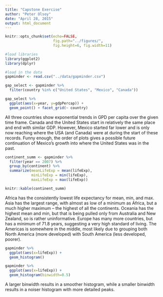 ```yaml
---
title: "Capstone Exercise"
author: "Peter Olsoy"
date: "April 28, 2015"
output: html_document
---
```



```r
knitr::opts_chunk$set(echo=FALSE,
                      fig.path="../figures/",
                      fig.height=6, fig.width=11)
```

```r
#load libraries
library(ggplot2)
library(dplyr)
```

```r
#load in the data
gapminder <- read.csv("../data/gapminder.csv")
```

```r
gap_select <- gapminder %>%
  filter(country %in% c("United States", "Mexico", "Canada"))
```

```r
gap_select %>%
  ggplot(aes(x=year, y=gdpPercap)) +
  geom_point() + facet_grid(~ country)
```

All three countries show exponential trends in GPD per capita over the given time frame. Canada and the United States start in relatively the same place and end with similar GDP. However, Mexico started far lower and is only now reaching where the USA (and Canada) were at during the start of these records. Funny enough, the order of plots gives a possible future continuation of Mexico's growth into where the United States was in the past.

```r
continent_summ <- gapminder %>%
  filter(year == 2007) %>%
  group_by(continent) %>%
  summarize(meanLifeExp = mean(lifeExp),
            minLifeExp = min(lifeExp),
            maxLifeExp = max(lifeExp))

knitr::kable(continent_summ)
```

Africa has the consistently lowest life expectancy for mean, min, and max. Asia has the largest range, with almost as low of a minimum as Africa, but a much higher maximum -- the highest of all the continents.  Oceania has the highest mean and min, but that is being pulled only from Australia and New Zealand, so is rather uninformative. Europe has many more countries, but has a minimum of 71.8 years, suggesting a very high standard of living. The Americas is somewhere in the middle, most likely due to grouping both North America (more developed) with South America (less developed, poorer).

```r
gapminder %>%
  ggplot(aes(x=lifeExp)) +
  geom_histogram()

gapminder %>%
  ggplot(aes(x=lifeExp)) +
  geom_histogram(binwidth=0.5)

```

A larger binwidth results in a smoother histogram, while a smaller binwidth results in a noiser histogram with more detailed peaks.